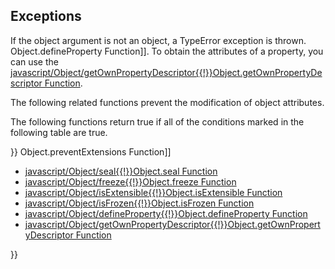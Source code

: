 {{Page_Title}}
{{Flags}}
{{Summary_Section|Returns true if existing property attributes cannot be modified in an object and new properties cannot be added to the object.

}}
{{JS_Syntax|Formats={{JS_Syntax_Format
|Format= Object.isSealed( object )}}
|Values={{JS_Syntax_Parameter
|Name=object
|Required=Required
|Description=The object to test.}}
}}
{{JS_Return_Value
|Description=true if both of the following are true:

* The object is non-extensible, which indicates that new properties cannot be added to the object.
* The configurable attribute is false for all existing properties.
If the object does not have any properties, the function returns true if the object is non-extensible.}}
==Exceptions==
If the object argument is not an object, a TypeError exception is thrown.
{{Remarks_Section
|Remarks=When the configurable attribute of a property is false , the property attributes cannot be changed and the property cannot be deleted. When writable is false , the data property value cannot be changed. When configurable is false and writable is true , the value and writable attributes can be changed.

The '''Object.isSealed''' function does not use the writable attribute of properties to determine its return value.

For information about how to set property attributes, see [[javascript/Object/defineProperty{{!}}Object.defineProperty Function]]. To obtain the attributes of a property, you can use the [[javascript/Object/getOwnPropertyDescriptor{{!}}Object.getOwnPropertyDescriptor Function]].

The following related functions prevent the modification of object attributes.

{{{!}} class='wikitable'
{{!}}-
! Function
! Object is made non-extensible
! configurable is set to false for each property
! writable is set to false for each property
{{!}}-
{{!}} [[javascript/Object/preventExtensions{{!}}Object.preventExtensions]]
{{!}} Yes
{{!}} No
{{!}} No
{{!}}-
{{!}} [[javascript/Object/seal{{!}}Object.seal]]
{{!}} Yes
{{!}} Yes
{{!}} No
{{!}}-
{{!}} [[javascript/Object/freeze{{!}}Object.freeze]]
{{!}} Yes
{{!}} Yes
{{!}} Yes
{{!}}} 
The following functions return true if all of the conditions marked in the following table are true.

{{{!}} class='wikitable'
{{!}}-
! Function
! Object is extensible?
! configurable is false for all properties?
! writable is false for all data properties?
{{!}}-
{{!}} [[javascript/Object/isExtensible{{!}}Object.isExtensible]]
{{!}} Yes
{{!}} No
{{!}} No
{{!}}-
{{!}} '''Object.isSealed'''
{{!}} No
{{!}} Yes
{{!}} No
{{!}}-
{{!}} [[javascript/Object/isFrozen{{!}}Object.isFrozen]]
{{!}} No
{{!}} Yes
{{!}} Yes
{{!}}} 
}}
{{Examples_Section
|Not_required=No
|Examples={{Single_Example
|Language=JavaScript
|Description=The following example illustrates the use of the '''Object.isSealed''' function.

|Code= // Create an object that has two properties.
 var obj = { pasta: "spaghetti", length: 10 };
 
 // Seal the object, and verify that it is sealed.
 Object.seal(obj);
 document.write(Object.isSealed(obj));
 document.write("&lt;br/&gt;");
 
 // Try to add a new property, and then verify that it is not added. 
 obj.newProp = 50;
 document.write(obj.newProp);
 document.write("&lt;br/&gt;");
 
 // Try to delete a property, and then verify that it is still present. 
 delete obj.length;
 document.write(obj.length);
 
 // Output:
 // true
 // undefined
 // 10
}}}}
{{See_Also_Section
|Manual_links=* [[javascript/Object/preventExtensions{{!}}Object.preventExtensions Function]]
* [[javascript/Object/seal{{!}}Object.seal Function]]
* [[javascript/Object/freeze{{!}}Object.freeze Function]]
* [[javascript/Object/isExtensible{{!}}Object.isExtensible Function]]
* [[javascript/Object/isFrozen{{!}}Object.isFrozen Function]]
* [[javascript/Object/defineProperty{{!}}Object.defineProperty Function]]
* [[javascript/Object/getOwnPropertyDescriptor{{!}}Object.getOwnPropertyDescriptor Function]]
}}
{{Topics | JS Basic}}

{{External_Attribution
|Is_CC-BY-SA=No
|Sources=MSDN
|MDN_link=
|MSDN_link=http://msdn.microsoft.com/en-us/library/ie/ff806189(v=vs.94).aspx
|HTML5Rocks_link=
}}
